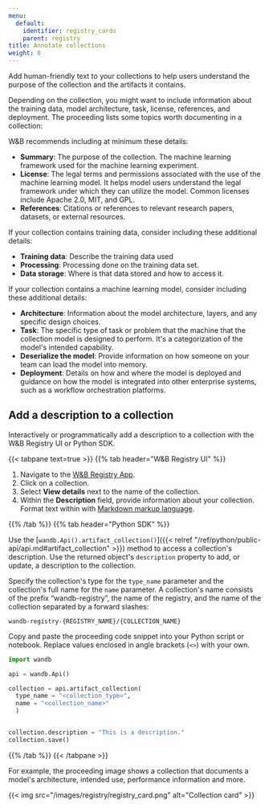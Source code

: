 ```yaml
---
menu:
  default:
    identifier: registry_cards
    parent: registry
title: Annotate collections
weight: 8
---
```


Add human-friendly text to your collections to help users understand the purpose of the collection and the artifacts it contains. 


Depending on the collection, you might want to include information about the training data, model architecture, task, license, references, and deployment. The proceeding lists some topics worth documenting in a collection:



W&B recommends including at minimum these details:
* **Summary**: The purpose of the collection. The machine learning framework used for the machine learning experiment.
* **License**: The legal terms and permissions associated with the use of the machine learning model. It helps model users understand the legal framework under which they can utilize the model. Common licenses include Apache 2.0, MIT, and GPL.
* **References**: Citations or references to relevant research papers, datasets, or external resources.

If your collection contains training data, consider including these additional details:
* **Training data**: Describe the training data used
* **Processing**: Processing done on the training data set.
* **Data storage**: Where is that data stored and how to access it.


If your collection contains a machine learning model, consider including these additional details:
* **Architecture**: Information about the model architecture, layers, and any specific design choices.
* **Task**: The specific type of task or problem that the machine that the collection model is designed to perform. It's a categorization of the model's intended capability.
* **Deserialize the model**: Provide information on how someone on your team can load the model into memory.
* **Deployment**: Details on how and where the model is deployed and guidance on how the model is integrated into other enterprise systems, such as a workflow orchestration platforms.


## Add a description to a collection

Interactively or programmatically add a description to a collection with the W&B Registry UI or Python SDK.

{{< tabpane text=true >}}
  {{% tab header="W&B Registry UI" %}}
1. Navigate to the [W&B Registry App](https://wandb.ai/registry/).
2. Click on a collection.
3. Select **View details** next to the name of the collection.
4. Within the **Description** field, provide information about your collection. Format text within with [Markdown markup language](https://www.markdownguide.org/).

  {{% /tab %}}
  {{% tab header="Python SDK" %}}

Use the [`wandb.Api().artifact_collection()`]({{< relref "/ref/python/public-api/api.md#artifact_collection" >}}) method to access a collection's description. Use the returned object's `description` property to add, or update, a description to the collection.

Specify the collection's type for the `type_name` parameter and the collection's full name for the `name` parameter. A collection's name consists of the prefix “wandb-registry”, the name of the registry, and the name of the collection separated by a forward slashes:

```text
wandb-registry-{REGISTRY_NAME}/{COLLECTION_NAME}
```

Copy and paste the proceeding code snippet into your Python script or notebook. Replace values enclosed in angle brackets (`<>`) with your own.

```python
import wandb

api = wandb.Api()

collection = api.artifact_collection(
  type_name = "<collection_type>", 
  name = "<collection_name>"
  )


collection.description = "This is a description."
collection.save()  
```  
  {{% /tab %}}
{{< /tabpane >}}

For example, the proceeding image shows a collection that documents a model's architecture, intended use, performance information and more.

{{< img src="/images/registry/registry_card.png" alt="Collection card" >}}  
